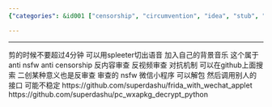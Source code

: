 ```yaml
---
{"categories": &id001 ["censorship", "circumvention", "idea", "stub", "tips", "video processing"], "category": "anti-censorship", "date": "2022-05-14 02:22:03", "description": "This article discusses the process of creating a non-NSFW and anti-censorship anime video using music and open-source tools from GitHub. It highlights how these tools can be employed to combat content and video restrictions.", "tags": *id001, "title": "动漫剪辑过审"}

---
```


------
剪的时候不要超过4分钟 可以用spleeter切出语音 加入自己的背景音乐
这个属于anti nsfw anti censorship 反内容审查 反视频审查 对抗机制 可以在github上面搜索
二创某种意义也是反审查
审查的 nsfw 微信小程序 可以解包 然后调用别人的接口 可能不稳定
https://github.com/superdashu/frida_with_wechat_applet
https://github.com/superdashu/pc_wxapkg_decrypt_python
